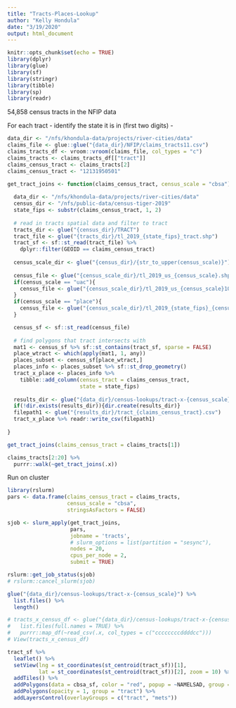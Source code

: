 ```yaml
---
title: "Tracts-Places-Lookup"
author: "Kelly Hondula"
date: "3/19/2020"
output: html_document
---
```


```r
knitr::opts_chunk$set(echo = TRUE)
library(dplyr)
library(glue)
library(sf)
library(stringr)
library(tibble)
library(sp)
library(readr)
```

54,858 census tracts in the NFIP data

For each tract
- identify the state it is in (first two digits)
- 
```r
data_dir <- "/nfs/khondula-data/projects/river-cities/data"
claims_file <- glue::glue("{data_dir}/NFIP/claims_tracts11.csv")
claims_tracts_df <- vroom::vroom(claims_file, col_types = "c")
claims_tracts <- claims_tracts_df[["tract"]]
claims_census_tract <- claims_tracts[2]
claims_census_tract <- "12131950501"
```

```r
get_tract_joins <- function(claims_census_tract, census_scale = "cbsa"){
  
  data_dir <- "/nfs/khondula-data/projects/river-cities/data"
  census_dir <- "/nfs/public-data/census-tiger-2019"
  state_fips <- substr(claims_census_tract, 1, 2)
  
  # read in tracts spatial data and filter to tract
  tracts_dir <- glue("{census_dir}/TRACT")
  tract_file <- glue("{tracts_dir}/tl_2019_{state_fips}_tract.shp")
  tract_sf <- sf::st_read(tract_file) %>%
    dplyr::filter(GEOID == claims_census_tract)
  
  census_scale_dir <- glue("{census_dir}/{str_to_upper(census_scale)}")
  
  census_file <- glue("{census_scale_dir}/tl_2019_us_{census_scale}.shp")
  if(census_scale == "uac"){
    census_file <- glue("{census_scale_dir}/tl_2019_us_{census_scale}10.shp")
  }
  if(census_scale == "place"){
    census_file <- glue("{census_scale_dir}/tl_2019_{state_fips}_{census_scale}.shp")
  }

  census_sf <- sf::st_read(census_file)
  
  # find polygons that tract intersects with
  mat1 <- census_sf %>% sf::st_contains(tract_sf, sparse = FALSE)
  place_wtract <- which(apply(mat1, 1, any))
  places_subset <- census_sf[place_wtract,]
  places_info <- places_subset %>% sf::st_drop_geometry()
  tract_x_place <- places_info %>%
    tibble::add_column(census_tract = claims_census_tract,
                       state = state_fips)
  
  results_dir <- glue("{data_dir}/census-lookups/tract-x-{census_scale}")
  if(!dir.exists(results_dir)){dir.create(results_dir)}
  filepath1 <- glue("{results_dir}/tract_{claims_census_tract}.csv")
  tract_x_place %>% readr::write_csv(filepath1)
  
}

```

```r
get_tract_joins(claims_census_tract = claims_tracts[1])

claims_tracts[2:20] %>% 
  purrr::walk(~get_tract_joins(.x))
```

Run on cluster

```r
library(rslurm)
pars <- data.frame(claims_census_tract = claims_tracts,
                   census_scale = "cbsa",
                   stringsAsFactors = FALSE)

sjob <- slurm_apply(get_tract_joins, 
                    pars, 
                    jobname = 'tracts',
                    # slurm_options = list(partition = "sesync"),
                    nodes = 20, 
                    cpus_per_node = 2,
                    submit = TRUE)

rslurm::get_job_status(sjob)
# rslurm::cancel_slurm(sjob)
```

```r
glue("{data_dir}/census-lookups/tract-x-{census_scale}") %>%
  list.files() %>% 
  length()

# tracts_x_census_df <- glue("{data_dir}/census-lookups/tract-x-{census_scale}") %>%
#   list.files(full.names = TRUE) %>%
#   purrr::map_df(~read_csv(.x, col_types = c("ccccccccddddcc")))
# View(tracts_x_census_df)
```


```r
tract_sf %>% 
  leaflet() %>%
  setView(lng = st_coordinates(st_centroid(tract_sf))[1],
          lat = st_coordinates(st_centroid(tract_sf))[2], zoom = 10) %>%
  addTiles() %>%
  addPolygons(data = cbsa_sf, color = "red", popup = ~NAMELSAD, group = "mets") %>%
  addPolygons(opacity = 1, group = "tract") %>%
  addLayersControl(overlayGroups = c("tract", "mets"))
```



